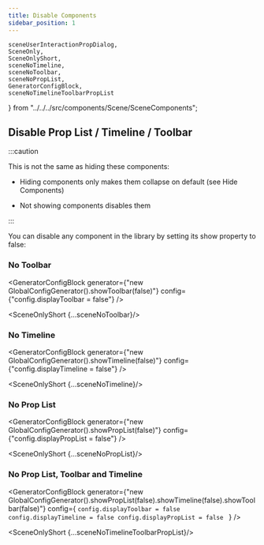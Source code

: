 ```yaml
---
title: Disable Components
sidebar_position: 1
---
```


    sceneUserInteractionPropDialog,
    SceneOnly,
    SceneOnlyShort,
    sceneNoTimeline,
    sceneNoToolbar,
    sceneNoPropList,
    GeneratorConfigBlock,
    sceneNoTimelineToolbarPropList
} from "../../../src/components/Scene/SceneComponents";



## Disable Prop List / Timeline / Toolbar

:::caution

This is not the same as hiding these components:

* Hiding components only makes them collapse on default (see Hide Components)

* Not showing components disables them

:::

You can disable any component in the library by setting its show property to false:

### No Toolbar

<GeneratorConfigBlock
    generator={"new GlobalConfigGenerator().showToolbar(false)"}
    config={"config.displayToolbar = false"} />


<SceneOnlyShort {...sceneNoToolbar}/>


### No Timeline

<GeneratorConfigBlock
    generator={"new GlobalConfigGenerator().showTimeline(false)"}
    config={"config.displayTimeline = false"} />

<SceneOnlyShort {...sceneNoTimeline}/>


### No Prop List

<GeneratorConfigBlock
    generator={"new GlobalConfigGenerator().showPropList(false)"}
    config={"config.displayPropList = false"} />

<SceneOnlyShort {...sceneNoPropList}/>


### No Prop List, Toolbar and Timeline

<GeneratorConfigBlock
    generator={"new GlobalConfigGenerator().showPropList(false).showTimeline(false).showToolbar(false)"}
    config={
`config.displayToolbar = false
config.displayTimeline = false
config.displayPropList = false
`
} />

<SceneOnlyShort {...sceneNoTimelineToolbarPropList}/>